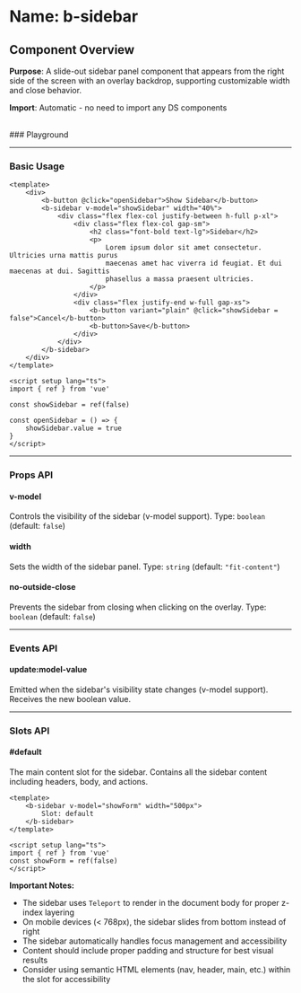 
<Meta of={BSidebar} />

# Name: b-sidebar
## Component Overview

**Purpose**: A slide-out sidebar panel component that appears from the right side of the screen with an overlay backdrop, supporting customizable width and close behavior.

**Import**: Automatic - no need to import any DS components

<br />
### Playground

<Canvas of={BSidebar.Primary} />
<Controls />

---

### Basic Usage

```vue
<template>
    <div>
        <b-button @click="openSidebar">Show Sidebar</b-button>
        <b-sidebar v-model="showSidebar" width="40%">
            <div class="flex flex-col justify-between h-full p-xl">
                <div class="flex flex-col gap-sm">
                    <h2 class="font-bold text-lg">Sidebar</h2>
                    <p>
                        Lorem ipsum dolor sit amet consectetur. Ultricies urna mattis purus
                        maecenas amet hac viverra id feugiat. Et dui maecenas at dui. Sagittis
                        phasellus a massa praesent ultricies.
                    </p>
                </div>
                <div class="flex justify-end w-full gap-xs">
                    <b-button variant="plain" @click="showSidebar = false">Cancel</b-button>
                    <b-button>Save</b-button>
                </div>
            </div>
        </b-sidebar>
    </div>
</template>

<script setup lang="ts">
import { ref } from 'vue'

const showSidebar = ref(false)

const openSidebar = () => {
    showSidebar.value = true
}
</script>
```

<Canvas sourceState="none" of={BSidebar.Primary} />

---

### Props API

#### v-model
Controls the visibility of the sidebar (v-model support). Type: `boolean` (default: `false`)

#### width
Sets the width of the sidebar panel. Type: `string` (default: `"fit-content"`)

#### no-outside-close
Prevents the sidebar from closing when clicking on the overlay. Type: `boolean` (default: `false`)

<Canvas sourceState="none" of={BSidebar.NoOutsideClose} />

---

### Events API

#### update:model-value
Emitted when the sidebar's visibility state changes (v-model support). Receives the new boolean value.

---

### Slots API

#### #default
The main content slot for the sidebar. Contains all the sidebar content including headers, body, and actions.

```vue
<template>
    <b-sidebar v-model="showForm" width="500px">
        Slot: default
    </b-sidebar>
</template>

<script setup lang="ts">
import { ref } from 'vue'
const showForm = ref(false)
</script>
```

**Important Notes:**
- The sidebar uses `Teleport` to render in the document body for proper z-index layering
- On mobile devices (< 768px), the sidebar slides from bottom instead of right
- The sidebar automatically handles focus management and accessibility
- Content should include proper padding and structure for best visual results
- Consider using semantic HTML elements (nav, header, main, etc.) within the slot for accessibility
